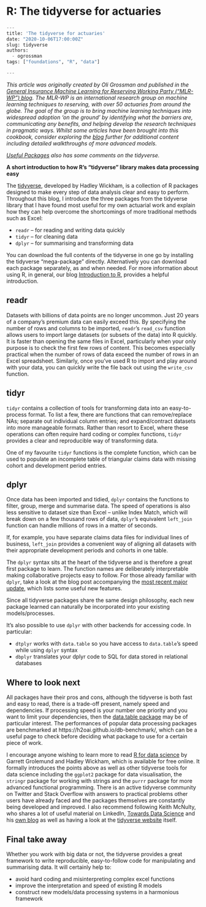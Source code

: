 # R: The tidyverse for actuaries

```python
---
title: 'The tidyverse for actuaries'
date: "2020-10-06T17:00:00Z"
slug: tidyverse
authors: 
  - ogrossman
tags: ["foundations", "R", "data"]

---
```

*This article was originally created by Oli Grossman and published in the [General Insurance Machine Learning for Reserving Working Party (“MLR-WP”) blog](https://institute-and-faculty-of-actuaries.github.io/mlr-blog/). The MLR-WP is an international research group on machine learning techniques to reserving, with over 50 actuaries from around the globe. The goal of the group is to bring machine learning techniques into widespread adoption ‘on the ground’ by identifying what the barriers are, communicating any benefits, and helping develop the research techniques in pragmatic ways. Whilst some articles have been brought into this cookbook, consider exploring the [blog](https://institute-and-faculty-of-actuaries.github.io/mlr-blog/) further for additional content including detailed walkthroughs of more advanced models.*

*[Useful Packages](https://actuariesinstitute.github.io/cookbook/docs/top_ten_r_packages.html) also has some comments on the tidyverse.*


**A short introduction to how R’s “tidyverse” library makes data processing easy**

The [tidyverse](https://www.tidyverse.org/), developed by Hadley Wickham, is a collection of R packages designed to make every step of data analysis clear and easy to perform. 
Throughout this blog, I introduce the three packages from the tidyverse library that I have found most useful for my own actuarial work and explain how they can help overcome the shortcomings of more traditional methods such as Excel:

* `readr` – for reading and writing data quickly
* `tidyr` – for cleaning data
* `dplyr` – for summarising and transforming data

You can download the full contents of the tidyverse in one go by installing the tidyverse “mega-package” directly.
Alternatively you can download each package separately, as and when needed. 
For more information about using R, in general, our blog [Introduction to R](/mlr-blog/post/intro-to-r/), provides a helpful introduction.


## readr

Datasets with billions of data points are no longer uncommon. 
Just 20 years of a company’s premium data can easily exceed this. 
By specifying the number of rows and columns to be imported, `readr`’s `read_csv` function allows users to import large datasets (or subsets of the data) into R quickly. 
It is faster than opening the same files in Excel, particularly when your only purpose is to check the first few rows of content. 
This becomes especially practical when the number of rows of data exceed the number of rows in an Excel spreadsheet. 
Similarly, once you’ve used R to import and play around with your data, you can quickly write the file back out using the `write_csv` function.

## tidyr

`tidyr` contains a collection of tools for transforming data into an easy-to-process format. 
To list a few, there are functions that can remove/replace NAs; separate out individual column entries; and expand/contract datasets into more manageable formats. 
Rather than resort to Excel, where these operations can often require hard coding or complex functions, `tidyr` provides a clear and reproducible way of transforming data. 

One of my favourite `tidyr` functions is the complete function, which can be used to populate an incomplete table of triangular claims data with missing cohort and development period entries.

## dplyr

Once data has been imported and tidied, `dplyr` contains the functions to filter, group, merge and summarise data. 
The speed of operations is also less sensitive to dataset size than Excel – unlike Index Match, which will break down on a few thousand rows of data, `dplyr`’s equivalent `left_join` function can handle millions of rows in a matter of seconds. 

If, for example, you have separate claims data files for individual lines of business, `left_join` provides a convenient way of aligning all datasets with their appropriate development periods and cohorts in one table.

The `dplyr` syntax sits at the heart of the tidyverse and is therefore a great first package to learn. 
The function names are deliberately interpretable making collaborative projects easy to follow. 
For those already familiar with `dplyr`, take a look at the blog post accompanying the [most recent major update](https://www.tidyverse.org/blog/2020/06/dplyr-1-0-0/), which lists some useful new features.

Since all tidyverse packages share the same design philosophy, each new package learned can naturally be incorporated into your existing models/processes.

It's also possible to use `dplyr` with other backends for accessing code. 
In particular:

* `dtplyr` works with `data.table` so you have access to `data.table`'s speed while using `dplyr` syntax
* `dbplyr` translates your dplyr code to SQL for data stored in relational databases


## Where to look next

All packages have their pros and cons, although the tidyverse is both fast and easy to read, there is a trade-off present, namely speed and dependencies.
If processing speed is your number one priority and you want to limit your dependencies, then the [data.table package](https://rdatatable.gitlab.io/data.table/) may be of particular interest.
The performances of popular data processing packages are benchmarked at https://h2oai.github.io/db-benchmark/, which can be a useful page to check before deciding what package to use for a certain piece of work.


I encourage anyone wishing to learn more to read [R for data science](https://r4ds.had.co.nz/) by Garrett Grolemund and Hadley Wickham, which is available for free online. 
It formally introduces the points above as well as other tidyverse tools for data science including the `ggplot2` package for data visualisation, the `stringr` package for working with strings and the `purrr` package for more advanced functional programming. 
There is an active tidyverse community on Twitter and Stack Overflow with answers to practical problems other users have already faced and the packages themselves are constantly being developed and improved. 
I also recommend following Keith McNulty, who shares a lot of useful material on LinkedIn, [Towards Data Science](https://towardsdatascience.com/) and his [own blog](https://drkeithmcnulty.com/) as well as having a look at the [tidyverse website](https://www.tidyverse.org/) itself.


## Final take away

Whether you work with big data or not, the tidyverse provides a great framework to write reproducible, easy-to-follow code for manipulating and summarising data. 
It will certainly help to:

* avoid hard coding and misinterpreting complex excel functions
* improve the interpretation and speed of existing R models
* construct new models/data processing systems in a harmonious framework
